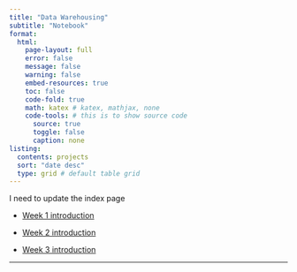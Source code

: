 ```yaml
---
title: "Data Warehousing"
subtitle: "Notebook"
format: 
  html:
    page-layout: full
    error: false
    message: false
    warning: false
    embed-resources: true
    toc: false
    code-fold: true  
    math: katex # katex, mathjax, none
    code-tools: # this is to show source code
      source: true 
      toggle: false
      caption: none
listing:
  contents: projects
  sort: "date desc"
  type: grid # default table grid
---
```



I need to update the index page


- [Week 1 introduction](intro/week1.qmd)


- [Week 2 introduction](intro/week2.qmd)

  
- [Week 3 introduction](intro/week3.qmd)


---

